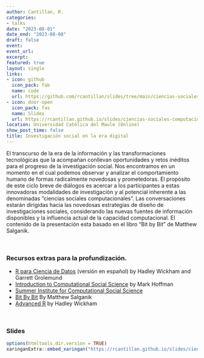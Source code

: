 ```yaml
---
author: Cantillan, R.
categories:
- talks
date: "2023-08-01"
date_end: "2023-08-08"
draft: false
event: 
event_url: 
excerpt: 
featured: true
layout: single
links:
- icon: github
  icon_pack: fab
  name: code
  url: https://github.com/rcantillan/slides/tree/main/ciencias-sociales-computacionales
- icon: door-open
  icon_pack: fas
  name: Slides
  url: https://rcantillan.github.io/slides/ciencias-sociales-computacionales/intro/#1
location: Universidad Católica del Maule (Online)
show_post_time: false
title: Investigación social en la era digital
---
```


El transcurso de la era de la información y las transformaciones tecnológicas que la acompañan conllevan oportunidades y retos inéditos para el progreso de la investigación social. Nos encontramos en un momento en el cual podemos observar y analizar el comportamiento humano de formas radicalmente novedosas y prometedoras. El propósito de este ciclo breve de diálogos es acercar a los participantes a estas innovadoras modalidades de investigación y al potencial inherente a las denominadas "ciencias sociales computacionales". Las conversaciones estarán dirigidas hacia las novedosas estrategias de diseño de investigaciones sociales, considerando las nuevas fuentes de información disponibles y la influencia actual de la capacidad computacional. El contenido de la presentación esta basado en el libro "Bit by Bit" de Matthew Salganik.  

&nbsp;
&nbsp;

### Recursos extras para la profundización. 

- [R para Ciencia de Datos](https://es.r4ds.hadley.nz/) (versión en español) by Hadley Wickham and Garrett Grolemund
- [Introduction to Computational Social Science](https://bookdown.org/markhoff/css/) by Mark Hoffman
- [Summer Institute for Computational Social Science](https://sicss.io/)
- [Bit By Bit](https://www.bitbybitbook.com/) By Matthew Salganik
- [Advanced R](https://adv-r.hadley.nz/) by Hadley Wickham

&nbsp;
&nbsp;

### Slides

```r
options(htmltools.dir.version = TRUE)
xaringanExtra::embed_xaringan("https://rcantillan.github.io/slides/ciencias-sociales-computacionales/intro/", ratio = "16:9")
```

&nbsp;
&nbsp;












